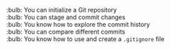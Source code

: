 :bulb: You can initialize a Git repository<br>
:bulb: You can stage and commit changes<br>
:bulb: You know how to explore the commit history<br>
:bulb: You can compare different commits<br>
:bulb: You know how to use and create a `.gitignore` file

